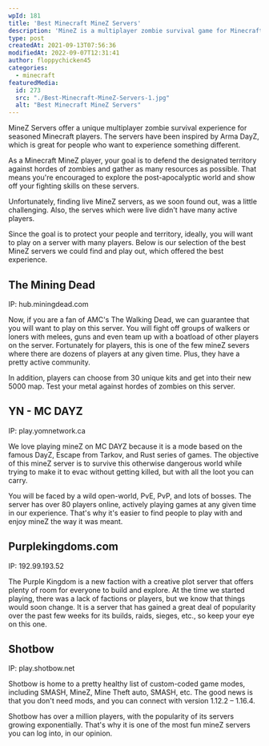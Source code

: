 ```yaml
---
wpId: 181
title: 'Best Minecraft MineZ Servers'
description: 'MineZ is a multiplayer zombie survival game for Minecraft that allows players to fight against the undead while gathering resources and exploring an apocalyptic world.'
type: post
createdAt: 2021-09-13T07:56:36
modifiedAt: 2022-09-07T12:31:41
author: floppychicken45
categories:
  - minecraft
featuredMedia:
  id: 273
  src: "./Best-Minecraft-MineZ-Servers-1.jpg"
  alt: "Best Minecraft MineZ Servers"
---
```



MineZ Servers offer a unique multiplayer zombie survival experience for seasoned Minecraft players. The servers have been inspired by Arma DayZ, which is great for people who want to experience something different.

As a Minecraft MineZ player, your goal is to defend the designated territory against hordes of zombies and gather as many resources as possible. That means you're encouraged to explore the post-apocalyptic world and show off your fighting skills on these servers.

Unfortunately, finding live MineZ servers, as we soon found out, was a little challenging. Also, the serves which were live didn't have many active players.

Since the goal is to protect your people and territory, ideally, you will want to play on a server with many players. Below is our selection of the best MineZ servers we could find and play out, which offered the best experience.

## The Mining Dead

IP: hub.miningdead.com

Now, if you are a fan of AMC's The Walking Dead, we can guarantee that you will want to play on this server. You will fight off groups of walkers or loners with melees, guns and even team up with a boatload of other players on the server. Fortunately for players, this is one of the few mineZ severs where there are dozens of players at any given time. Plus, they have a pretty active community.

In addition, players can choose from 30 unique kits and get into their new 5000 map. Test your metal against hordes of zombies on this server.

## YN - MC DAYZ

IP: play.yomnetwork.ca

We love playing mineZ on MC DAYZ because it is a mode based on the famous DayZ, Escape from Tarkov, and Rust series of games. The objective of this mineZ server is to survive this otherwise dangerous world while trying to make it to evac without getting killed, but with all the loot you can carry.

You will be faced by a wild open-world, PvE, PvP, and lots of bosses. The server has over 80 players online, actively playing games at any given time in our experience. That's why it's easier to find people to play with and enjoy mineZ the way it was meant.

## Purplekingdoms.com

IP: 192.99.193.52

The Purple Kingdom is a new faction with a creative plot server that offers plenty of room for everyone to build and explore. At the time we started playing, there was a lack of factions or players, but we know that things would soon change. It is a server that has gained a great deal of popularity over the past few weeks for its builds, raids, sieges, etc., so keep your eye on this one.

## Shotbow

IP: play.shotbow.net

Shotbow is home to a pretty healthy list of custom-coded game modes, including SMASH, MineZ, Mine Theft auto, SMASH, etc. The good news is that you don't need mods, and you can connect with version 1.12.2 – 1.16.4.

Shotbow has over a million players, with the popularity of its servers growing exponentially. That's why it is one of the most fun mineZ servers you can log into, in our opinion.
